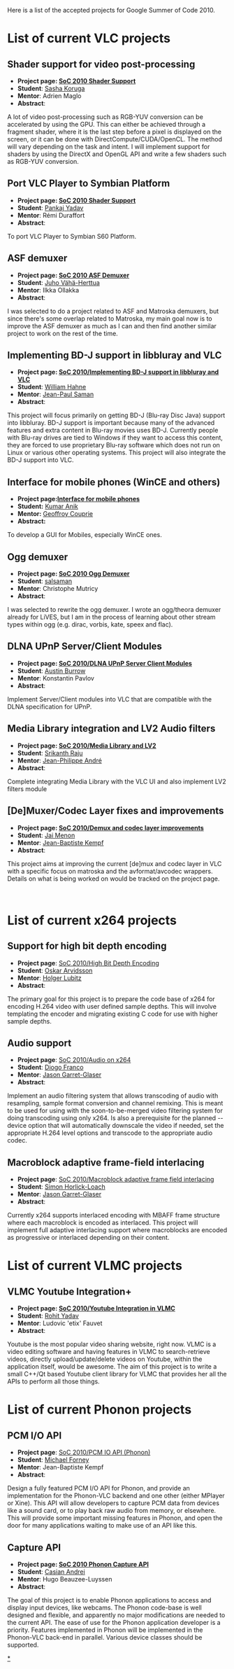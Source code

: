 Here is a list of the accepted projects for Google Summer of Code 2010.

= List of current VLC projects  =

== Shader support for video post-processing  ==

*'''Project page: [[SoC 2010 Shader Support]]''' 
*'''Student''': [[User:Skoruga|Sasha Koruga]] 
*'''Mentor''': Adrien Maglo 
*'''Abstract''':

A lot of video post-processing such as RGB-YUV conversion can be accelerated by using the GPU. This can either be achieved through a fragment shader, where it is the last step before a pixel is displayed on the screen, or it can be done with DirectCompute/CUDA/OpenCL. The method will vary depending on the task and intent. I will implement support for shaders by using the DirectX and OpenGL API and write a few shaders such as RGB-YUV conversion. 

== Port VLC Player to Symbian Platform  ==

*'''Project page: [[SoC 2010 Shader Support]]''' 
*'''Student''': [[User:pk2010|Pankaj Yadav]] 
*'''Mentor''': Rémi Duraffort
*'''Abstract''':

To port VLC Player to Symbian S60 Platform.

== ASF demuxer  ==

*'''Project page: [[SoC 2010 ASF Demuxer]]''' 
*'''Student''': [[User:Juhovh|Juho Vähä-Herttua]] 
*'''Mentor''': Ilkka Ollakka 
*'''Abstract''':

I was selected to do a project related to ASF and Matroska demuxers, but since there's some overlap related to Matroska, my main goal now is to improve the ASF demuxer as much as I can and then find another similar project to work on the rest of the time. 

== Implementing BD-J support in libbluray and VLC  ==

*'''Project page: [[SoC 2010/Implementing BD-J support in libbluray and VLC]]''' 
*'''Student''': [[User:Will07c5|William Hahne]] 
*'''Mentor''': [[User:Jpsaman|Jean-Paul Saman]] 
*'''Abstract''':

This project will focus primarily on getting BD-J (Blu-ray Disc Java) support into libbluray. BD-J support is important because many of the advanced features and extra content in Blu-ray movies uses BD-J. Currently people with Blu-ray drives are tied to Windows if they want to access this content, they are forced to use proprietary Blu-ray software which does not run on Linux or various other operating systems. This project will also integrate the BD-J support into VLC. 

== Interface for mobile phones (WinCE and others)  ==

*'''Project page: '''[[SoC 2010/Interface for mobile phones|'''Interface for mobile phones<br>''']] 
*'''Student:''' [[User:Vnik|Kumar Anik]]<br> 
*'''<u></u>Mentor:''' [[User:Geal|Geoffroy Couprie]]<br> 
*'''Abstract: '''

To develop a GUI for Mobiles, especially WinCE ones.

== Ogg demuxer  ==

*'''Project page: [[SoC 2010 Ogg Demuxer]]''' 
*'''Student''': [[User:salsaman|salsaman]] 
*'''Mentor''': Christophe Mutricy
*'''Abstract''':

I was selected to rewrite the ogg demuxer. I wrote an ogg/theora demuxer already for LiVES, but I am in the process of learning about other stream types within ogg (e.g. dirac, vorbis, kate, speex and flac).

== DLNA UPnP Server/Client Modules ==

*'''Project page: [[SoC 2010/DLNA UPnP Server Client Modules]]''' 
*'''Student''': [[User:Aust|Austin Burrow]] 
*'''Mentor''': Konstantin Pavlov
*'''Abstract''':

Implement Server/Client modules into VLC that are compatible with the DLNA specification for UPnP.


== Media Library integration and LV2 Audio filters ==

*'''Project page: [[SoC 2010/Media Library and LV2]]''' 
*'''Student''': [[User:jetru|Srikanth Raju]] 
*'''Mentor''': [[User:J-Peg|Jean-Philippe André]]
*'''Abstract''':

Complete integrating Media Library with the VLC UI and also implement LV2 filters module

== [De]Muxer/Codec Layer fixes and improvements ==

*'''Project page: [[SoC 2010/Demux and codec layer improvements]]''' 
*'''Student''': [[User:jai|Jai Menon]] 
*'''Mentor''': [[User:J-b|Jean-Baptiste Kempf]]
*'''Abstract''':

This project aims at improving the current [de]mux and codec layer in VLC with a specific focus on matroska and the avformat/avcodec wrappers. Details on what is being worked on would be tracked on the project page.

<br>

= List of current x264 projects =
==Support for high bit depth encoding==
* '''Project page''': [[SoC 2010/High Bit Depth Encoding]]
* '''Student''': [[User:Irock|Oskar Arvidsson]]
* '''Mentor''': [[User:Holger|Holger Lubitz]]
* '''Abstract''':

The primary goal for this project is to prepare the code base of x264 for encoding H.264 video with user defined sample depths. This will involve templating the encoder and migrating existing C code for use with higher sample depths.

==Audio support==
* '''Project page''': [[SoC 2010/Audio on x264]]
* '''Student''': [[User:Kovensky|Diogo Franco]]
* '''Mentor''': [[User:Dark_Shikari|Jason Garret-Glaser]]
* '''Abstract''':

Implement an audio filtering system that allows transcoding of audio with resampling, sample format conversion and channel remixing.
This is meant to be used for using with the soon-to-be-merged video filtering system for doing transcoding using only x264.
Is also a prerequisite for the planned --device option that will automatically downscale the video if needed, set the appropriate H.264 level options and transcode to the appropriate audio codec.

==Macroblock adaptive frame-field interlacing==
* '''Project page''': [[SoC 2010/Macroblock adaptive frame field interlacing]]
* '''Student''': [[User:Simonhorlick|Simon Horlick-Loach]]
* '''Mentor''': [[User:Dark_Shikari|Jason Garret-Glaser]]
* '''Abstract''':

Currently x264 supports interlaced encoding with MBAFF frame structure where each macroblock is encoded as interlaced. This project will implement full adaptive interlacing support where macroblocks are encoded as progressive or interlaced depending on their content.

= List of current VLMC projects =
==VLMC Youtube Integration+==

* '''Project page: [[SoC 2010/Youtube Integration VLMC|SoC 2010/Youtube Integration in VLMC]]'''
* '''Student''': [[User:Rohityadav|Rohit Yadav]]
* '''Mentor''': Ludovic 'etix' Fauvet
* '''Abstract''':

Youtube is the most popular video sharing website, right now. VLMC is a video editing software and having features in VLMC to search-retrieve videos, directly upload/update/delete videos on Youtube, within the application itself, would be awesome. The aim of this project is to write a small C++/Qt based Youtube client library for VLMC that provides her all the APIs to perform all those things.

= List of current Phonon projects =
== PCM I/O API ==

* '''Project page''': [[SoC 2010/PCM IO API (Phonon)]]
* '''Student''': [[User:Mforney|Michael Forney]]
* '''Mentor''': Jean-Baptiste Kempf
* '''Abstract''':

Design a fully featured PCM I/O API for Phonon, and provide an implementation for the Phonon-VLC backend and one other (either MPlayer or Xine). This API will allow developers to capture PCM data from devices like a sound card, or to play back raw audio from memory, or elsewhere. This will provide some important missing features in Phonon, and open the door for many applications waiting to make use of an API like this.

== Capture API ==

* '''Project page: [[SoC 2010 Phonon Capture API]]'''
* '''Student''': [[User:Skelet|Casian Andrei]]
* '''Mentor''': Hugo Beauzee-Luyssen
* '''Abstract''':

The goal of this project is to enable Phonon applications to access and display input devices, like webcams. The Phonon code-base is well designed and flexible, and apparently no major modifications are needed to the current API. The ease of use for the Phonon application developer is a priority. Features implemented in Phonon will be implemented in the Phonon-VLC back-end in parallel. Various device classes should be supported.

[[Category:SoC 2010 Project|*]]